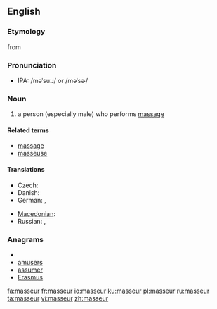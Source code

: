 {{also|Masseur}}
==English==

===Etymology===
from {{etyl|fr}} {{term|masseur|lang=fr||person who performs massage}}

===Pronunciation===
* {{a|US}} IPA: /məˈsuːɹ/ or /məˈsɚ/

===Noun===
{{en-noun}}

# {{context|massage}} a person (especially male) who performs [[massage]]

====Related terms====
* [[massage]]
* [[masseuse]]

====Translations====
{{trans-top|a person who performs massage}}
* Czech: {{t-|cs|masér|m}}
* Danish: {{t-|da|massør|c}}
* German: {{t+|de|Masseur|m}}, {{t+|de|Masseurin|f}}
{{trans-mid}}
* [[Macedonian]]: {{t|mk|масер|m|tr=máser|xs=Macedonian}}
* Russian: {{t|ru|массажист|m|tr=massažíst|sc=Cyrl}}, {{t|ru|массажистка|f|tr=massažístka|sc=Cyrl}}
{{trans-bottom}}

===Anagrams===
* {{alphagram|aemrssu}}
* [[amusers#English|amusers]]
* [[assumer#English|assumer]]
* [[Erasmus#English|Erasmus]]

[[fa:masseur]]
[[fr:masseur]]
[[io:masseur]]
[[ku:masseur]]
[[pl:masseur]]
[[ru:masseur]]
[[ta:masseur]]
[[vi:masseur]]
[[zh:masseur]]